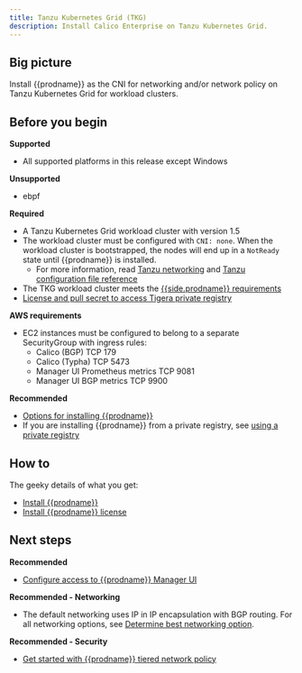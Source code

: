 ```yaml
---
title: Tanzu Kubernetes Grid (TKG) 
description: Install Calico Enterprise on Tanzu Kubernetes Grid.
---
```


## Big picture

Install {{prodname}} as the CNI for networking and/or network policy on Tanzu Kubernetes Grid for workload clusters.

## Before you begin

**Supported**
- All supported platforms in this release except Windows

**Unsupported**
- ebpf

**Required**
- A Tanzu Kubernetes Grid workload cluster with version 1.5
- The workload cluster must be configured with `CNI: none`. When the workload cluster is bootstrapped, the nodes will end up in a `NotReady` state until {{prodname}} is installed.
  - For more information, read [Tanzu networking](https://docs.vmware.com/en/VMware-Tanzu-Kubernetes-Grid/1.4/vmware-tanzu-kubernetes-grid-14/GUID-tanzu-k8s-clusters-networking.html)
and [Tanzu configuration file reference](https://docs.vmware.com/en/VMware-Tanzu-Kubernetes-Grid/1.4/vmware-tanzu-kubernetes-grid-14/GUID-tanzu-config-reference.html)
- The TKG workload cluster meets the [{{side.prodname}} requirements](/getting-started/install-on-clusters/kubernetes/requirements/)
- [License and pull secret to access Tigera private registry](calico-enterprise.mdx)

**AWS requirements**
- EC2 instances must be configured to belong to a separate SecurityGroup with ingress rules:
  - Calico (BGP) TCP 179
  - Calico (Typha) TCP 5473
  - Manager UI Prometheus metrics TCP 9081
  - Manager UI BGP metrics TCP 9900

**Recommended**
- [Options for installing {{prodname}}](kubernetes/options-install.mdx)
- If you are installing {{prodname}} from a private registry, see [using a private registry](private-registry/index.mdx)

## How to

The geeky details of what you get:
<GeekDetails prodname='{{prodname}}' details='Policy:Calico,IPAM:Calico,CNI:Calico,Overlay:IPIP,Routing:BGP,Datastore:Kubernetes' />

- [Install {{prodname}}](#install-calico-enterprise)
- [Install {{prodname}} license](#install-calico-enterprise-license)

<InstallGeneric prodname='{{prodname}}' clusterType="standalone" />

## Next steps

**Recommended**

- [Configure access to {{prodname}} Manager UI](../../maintenance/cnx/access-the-manager.mdx)

**Recommended - Networking**

- The default networking uses IP in IP encapsulation with BGP routing. For all networking options, see [Determine best networking option](../../networking/determine-best-networking.mdx).

**Recommended - Security**

- [Get started with {{prodname}} tiered network policy](../../security/policy-tiers/tiered-policy/index.mdx)
